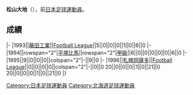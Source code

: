 {{Infobox football biography
|name=松山大地
|image=
|fullname=松山大地
|birth_date={{Birth date and age|1974|1|11}}
|cityofbirth=[[北海道|北海道]]
|countryofbirth=[[日本|日本]]
|position=[[中场|中场]]
|currentclub=
|years=1993-1995<br/>1996
|clubs=[[湘南比馬|藤田工業/平塚比馬]]<br/>[[札幌岡薩多|札幌岡薩多]]
|caps(goals)=
|nationalyears=
|nationalteam=
|nationalcaps(goals)=
}}
'''松山大地'''（{{Bd|1974年|1月11日||}}），前[[日本|日本]][[足球|足球]][[運動員|運動員]]。

==成績==
{{Football player club statistics 1|YYN}}
{{Football player club statistics 2|JPN|YYN}}
|-
|1993||[[湘南比馬|藤田工業]]||[[Japan_Football_League|Football League]]||5||0||0||0||1||0||6||0
|-
|1994||rowspan="2"|[[湘南比馬|平塚比馬]]||rowspan="2"|[[日本職業足球甲級聯賽|甲級]]||6||0||0||0||0||0||6||0
|-
|1995||9||0||0||0||colspan="2"|-||9||0
|-
|1996||[[札幌岡薩多|札幌岡薩多]]||[[Japan_Football_League|Football League]]||0||0||0||0||colspan="2"|-||0||0
{{Football player club statistics 3|1|JPN}}20||0||0||0||1||0||21||0
{{Football player club statistics 5}}20||0||0||0||1||0||21||0
|}

{{Japan-sport-bio-stub}}
{{Soccer-player-stub}}
[[Category:日本足球運動員|Category:日本足球運動員]]
[[Category:北海道足球運動員|Category:北海道足球運動員]]